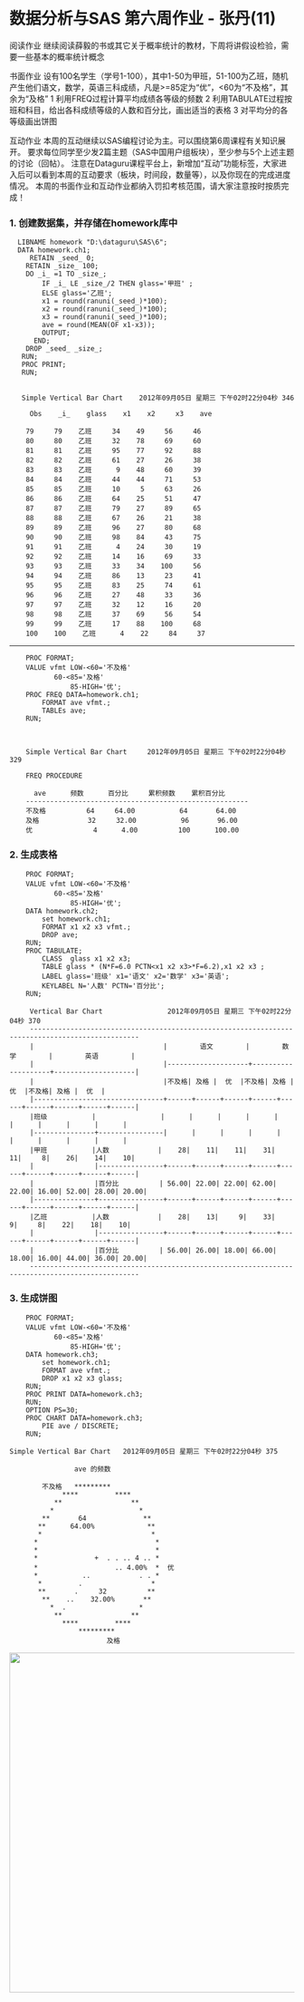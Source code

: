 数据分析与SAS 第六周作业 - 张丹(11)
========================================================

阅读作业 
继续阅读薛毅的书或其它关于概率统计的教材，下周将讲假设检验，需要一些基本的概率统计概念 

书面作业 
设有100名学生（学号1-100），其中1-50为甲班，51-100为乙班，随机产生他们语文，数学，英语三科成绩，凡是>=85定为“优”，<60为“不及格”，其余为“及格” 
1 利用FREQ过程计算平均成绩各等级的频数 
2 利用TABULATE过程按班和科目，给出各科成绩等级的人数和百分比，画出适当的表格 
3 对平均分的各等级画出饼图 

互动作业 
本周的互动继续以SAS编程讨论为主。可以围绕第6周课程有关知识展开。 
要求每位同学至少发2篇主题（SAS中国用户组板块），至少参与5个上述主题的讨论（回帖）。 
注意在Dataguru课程平台上，新增加“互动”功能标签，大家进入后可以看到本周的互动要求（板块，时间段，数量等），以及你现在的完成进度情况。 
本周的书面作业和互动作业都纳入罚扣考核范围，请大家注意按时按质完成！

### 1. 创建数据集，并存储在homework库中

      LIBNAME homework "D:\dataguru\SAS\6";
      DATA homework.ch1;
         RETAIN _seed_ 0;
      	RETAIN _size_ 100;
      	DO _i_ =1 TO _size_;
      		IF _i_ LE _size_/2 THEN glass='甲班' ;
      		ELSE glass='乙班';
      		x1 = round(ranuni(_seed_)*100);
      		x2 = round(ranuni(_seed_)*100);
      		x3 = round(ranuni(_seed_)*100);
      		ave = round(MEAN(OF x1-x3));
      		OUTPUT;
          END;
      	DROP _seed_ _size_;
       RUN;
       PROC PRINT;
       RUN;


       Simple Vertical Bar Chart    2012年09月05日 星期三 下午02时22分04秒 346
      
         Obs    _i_    glass    x1    x2     x3    ave

        79     79    乙班     34    49     56     46
        80     80    乙班     32    78     69     60
        81     81    乙班     95    77     92     88
        82     82    乙班     61    27     26     38
        83     83    乙班      9    48     60     39
        84     84    乙班     44    44     71     53
        85     85    乙班     10     5     63     26
        86     86    乙班     64    25     51     47
        87     87    乙班     79    27     89     65
        88     88    乙班     67    26     21     38
        89     89    乙班     96    27     80     68
        90     90    乙班     98    84     43     75
        91     91    乙班      4    24     30     19
        92     92    乙班     14    16     69     33
        93     93    乙班     33    34    100     56
        94     94    乙班     86    13     23     41
        95     95    乙班     83    25     74     61
        96     96    乙班     27    48     33     36
        97     97    乙班     32    12     16     20
        98     98    乙班     37    69     56     54
        99     99    乙班     17    88    100     68
        100    100    乙班      4    22     84     37


***

        PROC FORMAT;
        VALUE vfmt LOW-<60='不及格'
          	   60-<85='及格'
        		   85-HIGH='优';
        PROC FREQ DATA=homework.ch1;
        	FORMAT ave vfmt.;
        	TABLEs ave;
        RUN;



        Simple Vertical Bar Chart     2012年09月05日 星期三 下午02时22分04秒 329

        FREQ PROCEDURE
        
          ave      频数      百分比     累积频数    累积百分比
        -------------------------------------------------------
        不及格          64     64.00           64       64.00
        及格            32     32.00           96       96.00
        优               4      4.00          100      100.00





### 2. 生成表格

        PROC FORMAT;
        VALUE vfmt LOW-<60='不及格'
          	   60-<85='及格'
        		   85-HIGH='优';
        DATA homework.ch2;
        	set homework.ch1;
        	FORMAT x1 x2 x3 vfmt.;
        	DROP ave;
        RUN;
        PROC TABULATE;
        	CLASS  glass x1 x2 x3;
        	TABLE glass * (N*F=6.0 PCTN<x1 x2 x3>*F=6.2),x1 x2 x3 ;
        	LABEL glass='班级' x1='语文' x2='数学' x3='英语';
        	KEYLABEL N='人数' PCTN='百分比';
        RUN;
        
         Vertical Bar Chart                2012年09月05日 星期三 下午02时22分04秒 370
         -------------------------------------------------------------------------------------------------
         |                                |        语文        |        数学        |        英语        |
         |                                |--------------------+--------------------+--------------------|
         |                                |不及格| 及格 |  优  |不及格| 及格 |  优  |不及格| 及格 |  优  |
         |--------------------------------+------+------+------+------+------+------+------+------+------|
         |班级           |                |      |      |      |      |      |      |      |      |      |
         |---------------+----------------|      |      |      |      |      |      |      |      |      |
         |甲班           |人数            |    28|    11|    11|    31|    11|     8|    26|    14|    10|
         |               |----------------+------+------+------+------+------+------+------+------+------|
         |               |百分比          | 56.00| 22.00| 22.00| 62.00| 22.00| 16.00| 52.00| 28.00| 20.00|
         |---------------+----------------+------+------+------+------+------+------+------+------+------|
         |乙班           |人数            |    28|    13|     9|    33|     9|     8|    22|    18|    10|
         |               |----------------+------+------+------+------+------+------+------+------+------|
         |               |百分比          | 56.00| 26.00| 18.00| 66.00| 18.00| 16.00| 44.00| 36.00| 20.00|
         -------------------------------------------------------------------------------------------------




### 3. 生成饼图

        PROC FORMAT;
        VALUE vfmt LOW-<60='不及格'
          	   60-<85='及格'
        		   85-HIGH='优';
        DATA homework.ch3;
        	set homework.ch1;
        	FORMAT ave vfmt.;
        	DROP x1 x2 x3 glass;
        RUN;
        PROC PRINT DATA=homework.ch3;
        RUN;
        OPTION PS=30;
        PROC CHART DATA=homework.ch3;
        	PIE ave / DISCRETE;
        RUN;

    Simple Vertical Bar Chart   2012年09月05日 星期三 下午02时22分04秒 375

                    ave 的频数
        
            不及格   *********
                 ****         ****
               **                 **
              *                     *
            **       64              **
           **      64.00%             **
           *                           *
          *                             *
          *                             *
          *              +  . . .. 4 .. *
          *                   .. 4.00%  *  优
          *           ..            . . *
           *         .                 *
           **       .     32          **
            **    ..    32.00%       **
              *  .                  *
               **                 **
                 ****         ****
                     *********
                            及格


<img src="pie.PNG" width=600px/>


